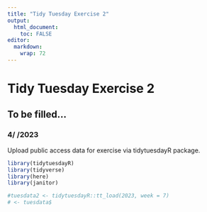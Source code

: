 ```yaml
---
title: "Tidy Tuesday Exercise 2"
output: 
  html_document:
    toc: FALSE
editor: 
  markdown: 
    wrap: 72
---
```


# Tidy Tuesday Exercise 2

## To be filled...

### 4/ /2023

Upload public access data for exercise via tidytuesdayR package.

```r
library(tidytuesdayR)
library(tidyverse)
library(here)
library(janitor)

#tuesdata2 <- tidytuesdayR::tt_load(2023, week = 7)
# <- tuesdata$

```
